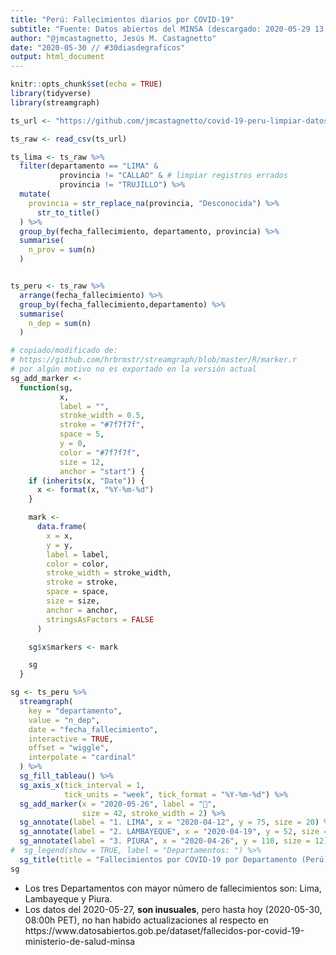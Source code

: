 ```yaml
---
title: "Perú: Fallecimientos diarios por COVID-19"
subtitle: "Fuente: Datos abiertos del MINSA (descargado: 2020-05-29 13:43 PET)"
author: "@jmcastagnetto, Jesús M. Castagnetto"
date: "2020-05-30 // #30diasdegraficos"
output: html_document
---
```


```r
knitr::opts_chunk$set(echo = TRUE)
library(tidyverse)
library(streamgraph)

ts_url <- "https://github.com/jmcastagnetto/covid-19-peru-limpiar-datos-minsa/raw/master/datos/timeseries-fallecimientos-lugares.csv"

ts_raw <- read_csv(ts_url)

ts_lima <- ts_raw %>%
  filter(departamento == "LIMA" & 
           provincia != "CALLAO" & # limpiar registros errados
           provincia != "TRUJILLO") %>% 
  mutate(
    provincia = str_replace_na(provincia, "Desconocida") %>% 
      str_to_title()
  ) %>% 
  group_by(fecha_fallecimiento, departamento, provincia) %>% 
  summarise(
    n_prov = sum(n)
  )


ts_peru <- ts_raw %>% 
  arrange(fecha_fallecimiento) %>% 
  group_by(fecha_fallecimiento,departamento) %>% 
  summarise(
    n_dep = sum(n)
  ) 

# copiado/modificado de:
# https://github.com/hrbrmstr/streamgraph/blob/master/R/marker.r
# por algún motivo no es exportado en la versión actual
sg_add_marker <-
  function(sg,
           x,
           label = "",
           stroke_width = 0.5,
           stroke = "#7f7f7f",
           space = 5,
           y = 0,
           color = "#7f7f7f",
           size = 12,
           anchor = "start") {
    if (inherits(x, "Date")) {
      x <- format(x, "%Y-%m-%d")
    }

    mark <-
      data.frame(
        x = x,
        y = y,
        label = label,
        color = color,
        stroke_width = stroke_width,
        stroke = stroke,
        space = space,
        size = size,
        anchor = anchor,
        stringsAsFactors = FALSE
      )

    sg$x$markers <- mark

    sg
  }

```

```r
sg <- ts_peru %>%
  streamgraph(
    key = "departamento",
    value = "n_dep",
    date = "fecha_fallecimiento",
    interactive = TRUE,
    offset = "wiggle",
    interpolate = "cardinal"
  ) %>% 
  sg_fill_tableau() %>% 
  sg_axis_x(tick_interval = 1,
            tick_units = "week", tick_format = "%Y-%m-%d") %>%
  sg_add_marker(x = "2020-05-26", label = "🤨", 
                size = 42, stroke_width = 2) %>% 
  sg_annotate(label = "1. LIMA", x = "2020-04-12", y = 75, size = 20) %>% 
  sg_annotate(label = "2. LAMBAYEQUE", x = "2020-04-19", y = 52, size = 16) %>%
  sg_annotate(label = "3. PIURA", x = "2020-04-26", y = 110, size = 12) %>% 
#  sg_legend(show = TRUE, label = "Departamentos: ") %>% 
  sg_title(title = "Fallecimientos por COVID-19 por Departamento (Perú)")
sg
```

- Los tres Departamentos con mayor número de fallecimientos son: Lima, Lambayeque y Piura.
- Los datos del 2020-05-27, **son inusuales**, pero hasta hoy (2020-05-30, 08:00h PET), no han habido actualizaciones al respecto en https://www.datosabiertos.gob.pe/dataset/fallecidos-por-covid-19-ministerio-de-salud-minsa
